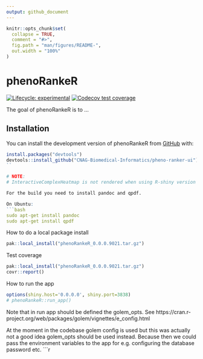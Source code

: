 ```yaml
---
output: github_document
---
```


<!-- README.md is generated from README.Rmd. Please edit that file -->

```r
knitr::opts_chunk$set(
  collapse = TRUE,
  comment = "#>",
  fig.path = "man/figures/README-",
  out.width = "100%"
)
```

# phenoRankeR

<!-- badges: start -->
[![Lifecycle: experimental](https://img.shields.io/badge/lifecycle-experimental-orange.svg)](https://lifecycle.r-lib.org/articles/stages.html#experimental)
[![Codecov test coverage](https://codecov.io/gh/bag-cnag/pheno-ranker/branch/main/graph/badge.svg)](https://app.codecov.io/gh/bag-cnag/pheno-ranker?branch=main)
<!-- badges: end -->

The goal of phenoRankeR is to ...

## Installation

You can install the development version of phenoRankeR from [GitHub](https://github.com/) with:

``` r
install.packages("devtools")
devtools::install_github("CNAG-Biomedical-Informatics/pheno-ranker-ui")
``

# NOTE:
# InteractiveComplexHeatmap is not rendered when using R-shiny version > 1.7.4.1

For the build you need to install pandoc and qpdf. 

On Ubuntu:
```bash
sudo apt-get install pandoc
sudo apt-get install qpdf
```

How to do a local package install
```r
pak::local_install("phenoRankeR_0.0.0.9021.tar.gz")
```

Test coverage
```r
pak::local_install("phenoRankeR_0.0.0.9021.tar.gz")
covr::report()
```


How to run the app
```r
options(shiny.host='0.0.0.0', shiny.port=3838)
# phenoRankeR::run_app()
```

Note that in run app should be defined the golem_opts. See
https://cran.r-project.org/web/packages/golem/vignettes/e_config.html

At the moment in the codebase golem config is used
but this was actually not a good idea golem_opts should be used instead.
Because then we could pass the environment variables to the app
for e.g. configuring the database password etc.
```r